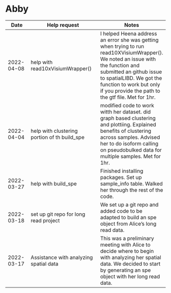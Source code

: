 # Abby

| Date | Help request | Notes |
| ---- | ------------ | ----- |
| 2022-04-08 | help with read10xVisiumWrapper() | I helped Heena address an error she was getting when trying to run read10XVisiumWrapper(). We noted an issue with the function and submitted an github issue to spatialLIBD. We got the function to work but only if you provide the path to the gtf file. Met for 1hr. |
| 2022-04-04 | help with clustering portion of th build_spe | modified code to work witth her dataset. did graph based clustering and plottiing. Explained benefits of clustering across samples. Advised her to do isoform calling on pseudobulked data for multiple samples. Met for 1hr. |
| 2022-03-27 | help with build_spe | Finished installing packages. Set up sample_info table. Walked her through the rest of the code. |
| 2022-03-18 | set up git repo for long read project | We set up a git repo and added code to be adapted to build an spe object from Alice's long read data. |
| 2022-03-17 | Assistance with analyzing spatial data | This was a preliminary meeting with Alice to decide where to begin with analyzing her spatial data. We decided to start by generating an spe object with her long read data. |


